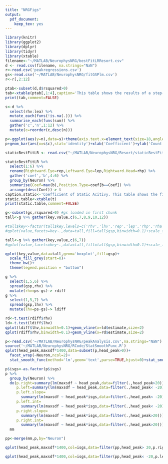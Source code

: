 ```yaml
---
title: "NRGFigs"
output:
  pdf_document:
    keep_tex: yes
---
```

```r
library(knitr)
library(ggplot2)
library(dplyr)
library(tidyr)
library(xtable)
filename<-"~/MATLAB/NeurophysNRG/bestFitLRResort.csv"
d <- read.csv(filename, na.strings="NaN")
r<-read.csv('peakregressions.csv')
gs<-read.csv('~/MATLAB/NeurophysNRG/fitGSPlm.csv')
r<-r[,2:12]
```

```r
ptab<-subset(d,d$rsquared>0)
tab<-xtable(ptab[,1:4],caption='This table shows the results of a step-wise fitting procedure that with a threshold for inclusion of an increase of 0.5 in the R2')
print(tab,comment=FALSE)
```

```r

s<-d %>% 
  select(rhv:lea) %>% 
  mutate_each(funs(!is.na(.))) %>%
  summarise_each(funs(sum)) %>% 
  gather('c','n',1:12) %>%
  mutate(c=reorder(c,desc(n)))

p<-ggplot(aes(y=n),data=s)+theme(axis.text.x=element_text(size=18,angle=45, hjust=1))
p+geom_bar(aes(x=s$c),stat='identity')+xlab('Coefficient')+ylab('Count')

```

```r
staticBestFitLR <- read.csv("~/MATLAB/NeurophysNRG/Resort/staticBestFitLR.csv", na.strings="NaN")

staticBestFitLR %>%
  select(1:6) %>%
  rename(Rightward.Eye=rep,Leftward.Eye=lep,Rightward.Head=rhp) %>%
  gather('coef','b',4:6) %>%
  group_by(Neuron) %>%
  summarise(Coef=max(b),Position.Type=coef[b==Coef]) %>%
  arrange(desc(Coef))-> t
caption.static<-'Coefficient of Static Acitivy. This table shows the fit value for the position parameter that provided the greatest contribution to the model fr ~ rhp+lhp+rep+lep. Only cells that included a position parameter in the stepwise fit outcome are included.'
static.table<-xtable(t)
print(static.table,comment=FALSE)
```

```r

g<-subset(gs,rsquared>0) #gs loaded in first chunk
tall<-g %>% gather(key,value,c(6,7,8,9,10,12))

#tall$key<-factor(tall$key,levels=c('rhv','lhv','rep','lep','rhp','rha'))
#qplot(value,facets=key~.,data=tall,fill=tall$gsp,binwidth=0.1)+scale_fill_discrete(name="Trial\nType")

tall<-g %>% gather(key,value,c(6,7))
#qplot(value,facets=key~.,data=tall,fill=tall$gsp,binwidth=0.1)+scale_fill_discrete(name="Trial\nType")

qplot(key,value,data=tall,geom='boxplot',fill=gsp)+
  scale_fill_grey(start=0)+
  theme_bw()+
  theme(legend.position = "bottom")
```

```r
g %>% 
  select(1,5,6) %>% 
  spread(gsp,rhv) %>% 
  mutate(rhv=ps-gs)-> rdiff
g %>% 
  select(1,5,7) %>% 
  spread(gsp,lhv) %>% 
  mutate(lhv=ps-gs)-> ldiff

rd<-t.test(rdiff$rhv)
ld<-t.test(ldiff$lhv)
qplot(ldiff$lhv,binwidth=0.1)+geom_vline(x=ld$estimate,size=2)
qplot(rdiff$rhv,binwidth=0.1)+geom_vline(x=rd$estimate,size=2)


```

```r
p<-read.csv('~/MATLAB/NeurophysNRG/peakAnalysis.csv',na.strings="NaN")
source('~/MATLAB/NeurophysNRG/RCode/StatSmoothFunc.R')
qplot(head_peak,maxsdf*1400,data=subset(p,head_peak>0))+
  facet_wrap(~Neuron,ncol=2)+
  stat_smooth_func(method='lm',geom='text',parse=TRUE,hjust=0)+stat_smooth(method='lm')
```

```r
p$isgs<-as.factor(p$isgs)
p %>%
  group_by(Neuron) %>%
  do(p.right=summary(lm(maxsdf ~ head_peak,data=filter(.,head_peak>20)))$coefficients[8],
     p.left=summary(lm(maxsdf ~ head_peak,data=filter(.,head_peak< -20)))$coefficients[8],
     p.left.slope=
       summary(lm(maxsdf ~ head_peak*isgs,data=filter(.,head_peak< -20)))$coefficients[16],
     p.left.int=
       summary(lm(maxsdf ~ head_peak*isgs,data=filter(.,head_peak< -20)))$coefficients[15],
     p.right.slope=
       summary(lm(maxsdf ~ head_peak*isgs,data=filter(.,head_peak>20)))$coefficients[16],
     p.right.int=
       summary(lm(maxsdf ~ head_peak*isgs,data=filter(.,head_peak>20)))$coefficients[15]) ->
  mm

pp<-merge(mm,p,by="Neuron")

qplot(head_peak,maxsdf*1400,col=isgs,data=filter(pp,head_peak> 20,p.right<0.001,p.right.slope<0.001 | p.right.int<0.001))+facet_wrap(~Neuron,ncol=3)+stat_smooth(method='lm')+stat_smooth_func(method='lm',geom='text',parse=TRUE,hjust=0)

qplot(head_peak,maxsdf*1400,col=isgs,data=filter(pp,head_peak< -20,p.left<0.001,p.left.slope<0.001 | p.left.int<0.001))+facet_wrap(~Neuron,ncol=3)+stat_smooth(method='lm')+stat_smooth_func(method='lm',geom='text',parse=TRUE,hjust=0)
```

